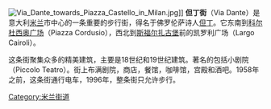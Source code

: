 [[Image:Via_Dante_towards_Piazza_Castello_in_Milan.jpg|thumb]]]]
'''但丁街'''（Via Dante）是意大利[[米兰|米兰]]市中心的一条重要的步行街，得名于佛罗伦萨诗人[[但丁|但丁]]。它东南到[[科尔杜西奥广场|科尔杜西奥广场]]（Piazza Cordusio），西北到[[斯福尔扎古堡|斯福尔扎古堡]]前的凯罗利广场（Largo Cairoli）。

这条街聚集众多的精美建筑，主要是18世纪和19世纪建筑。著名的包括小剧院（Piccolo Teatro）。街上布满剧院，商店，餐馆，咖啡馆，宫殿和酒吧。1958年之前，这条街通行电车，1996年，整条街只允许步行。

[[Category:米兰街道|Category:米兰街道]]